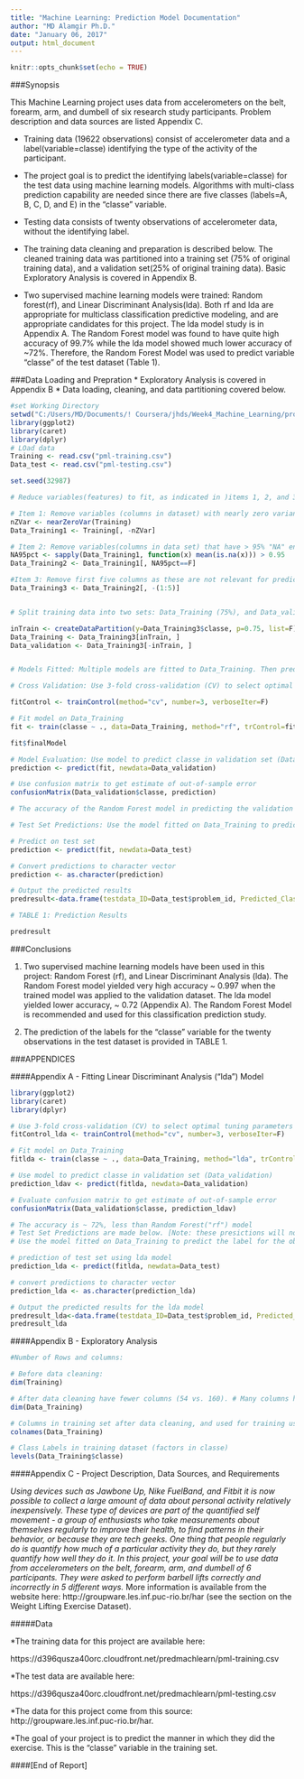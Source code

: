 ---
title: "Machine Learning: Prediction Model Documentation"
author: "MD Alamgir Ph.D."
date: "January 06, 2017"
output: html_document
---

```{r setup, include=FALSE}
knitr::opts_chunk$set(echo = TRUE)
```
###Synopsis

This Machine Learning project uses data from accelerometers on the belt, forearm, arm, and dumbell of six research study participants. Problem description and data sources are listed Appendix C.

 * Training data (19622 observations) consist of accelerometer data and a label(variable=classe) identifying the type of the activity of the participant.

 * The project goal is to predict the identifying labels(variable=classe) for the test data using machine learning models. Algorithms with multi-class prediction capability are needed since there are five classes (labels=A, B, C, D, and E) in the "classe" variable.

 * Testing data consists of twenty observations of accelerometer data, without the identifying label.

 * The training data cleaning and preparation is described below. The cleaned training data was partitioned into a training set (75% of original training data), and a validation set(25% of original training data). Basic Exploratory Analysis is covered in Appendix B.

 * Two supervised machine learning models were trained: Random forest(rf), and Linear Discriminant Analysis(lda). Both rf and lda are appropriate for multiclass classification predictive modeling, and are appropriate candidates for this project. The lda model study is in Appendix A. The Random Forest model was found to have quite high accuracy of 99.7% while the lda model showed much lower accuracy of ~72%. Therefore, the Random Forest Model was used to predict variable "classe" of the test dataset (Table 1).


###Data Loading and Prepration
* Exploratory Analysis is covered in Appendix B
* Data loading, cleaning, and data partitioning covered below.

```{r, cache=TRUE}
#set Working Directory
setwd("C:/Users/MD/Documents/! Coursera/jhds/Week4_Machine_Learning/project")
library(ggplot2)
library(caret)
library(dplyr)
# LOad data
Training <- read.csv("pml-training.csv")
Data_test <- read.csv("pml-testing.csv")

set.seed(32987)

# Reduce variables(features) to fit, as indicated in )items 1, 2, and 3 below

# Item 1: Remove variables (columns in dataset) with nearly zero variance using the nearZeroVar function
nZVar <- nearZeroVar(Training)
Data_Training1 <- Training[, -nZVar]

# Item 2: Remove variables(columns in data set) that have > 95% "NA" entries
NA95pct <- sapply(Data_Training1, function(x) mean(is.na(x))) > 0.95
Data_Training2 <- Data_Training1[, NA95pct==F]

#Item 3: Remove first five columns as these are not relevant for prediction of "classe" labels.
Data_Training3 <- Data_Training2[, -(1:5)]


# Split training data into two sets: Data_Training (75%), and Data_validation (25%).

inTrain <- createDataPartition(y=Data_Training3$classe, p=0.75, list=F)
Data_Training <- Data_Training3[inTrain, ]
Data_validation <- Data_Training3[-inTrain, ]


# Models Fitted: Multiple models are fitted to Data_Training. Then prediction accuracy is determined using the Data_validation dataset. The model with highest accuracy is applied to the test data set. Random Forest model, to see if it would have acceptable performance. I fit the model on Data_Training1, and instruct the "train" function to use 3-fold cross-validation to select optimal tuning parameters for the model.

# Cross Validation: Use 3-fold cross-validation (CV) to select optimal tuning parameters.

fitControl <- trainControl(method="cv", number=3, verboseIter=F)

# Fit model on Data_Training
fit <- train(classe ~ ., data=Data_Training, method="rf", trControl=fitControl)

fit$finalModel

# Model Evaluation: Use model to predict classe in validation set (Data_validation)
prediction <- predict(fit, newdata=Data_validation)

# Use confusion matrix to get estimate of out-of-sample error
confusionMatrix(Data_validation$classe, prediction)

# The accuracy of the Random Forest model in predicting the validation data set is seen to be very high (0.9973) or 99.7%. 

# Test Set Predictions: Use the model fitted on Data_Training to predict the label for the observations in Data_test, and output the predictions.

# Predict on test set
prediction <- predict(fit, newdata=Data_test)

# Convert predictions to character vector
prediction <- as.character(prediction)

# Output the predicted results
predresult<-data.frame(testdata_ID=Data_test$problem_id, Predicted_Classe=prediction)

# TABLE 1: Prediction Results

predresult

```
###Conclusions

1. Two supervised machine learning models have been used in this project: Random Forest (rf), and Linear Discriminant Analysis (lda). The Random Forest model yielded very high accuracy ~ 0.997 when the trained model was applied to the validation dataset. The lda model yielded lower accuracy, ~ 0.72 (Appendix A). The Random Forest Model is recommended and used for this classification prediction study.

2. The prediction of the labels for the  "classe" variable for the twenty observations in the test dataset is provided in TABLE 1.

###APPENDICES

####Appendix A - Fitting Linear Discriminant Analysis ("lda") Model

```{r, fit "lda" model}
library(ggplot2)
library(caret)
library(dplyr)

# Use 3-fold cross-validation (CV) to select optimal tuning parameters
fitControl_lda <- trainControl(method="cv", number=3, verboseIter=F)

# Fit model on Data_Training
fitlda <- train(classe ~ ., data=Data_Training, method="lda", trControl=fitControl_lda)

# Use model to predict classe in validation set (Data_validation)
prediction_ldav <- predict(fitlda, newdata=Data_validation)

# Evaluate confusion matrix to get estimate of out-of-sample error
confusionMatrix(Data_validation$classe, prediction_ldav)

# The accuracy is ~ 72%, less than Random Forest("rf") model
# Test Set Predictions are made below. [Note: these presictions will not be considered since the accuracy of the Linear Discriminant Analysis model is less than that of the Random Forest model. Predictions using the "rf" model reported in Table 1 earlier will be considered as more accurate output of this project.
# Use the model fitted on Data_Training to predict the label for the observations in Data_test, and output the predictions.

# prediction of test set using lda model
prediction_lda <- predict(fitlda, newdata=Data_test)

# convert predictions to character vector
prediction_lda <- as.character(prediction_lda)

# Output the predicted results for the lda model
predresult_lda<-data.frame(testdata_ID=Data_test$problem_id, Predicted_Classe=prediction_lda)
predresult_lda
```

####Appendix B - Exploratory Analysis

```{r, Exploratory Analysis}
#Number of Rows and columns:

# Before data cleaning:
dim(Training)

# After data cleaning have fewer columns (54 vs. 160). # Many columns have mostly "NA"s. Also number of rows is ~75% of original after partitioning 25% to the validation data set.
dim(Data_Training)

# Columns in training set after data cleaning, and used for training using "rf" and "lda" models
colnames(Data_Training)

# Class Labels in training dataset (factors in classe)
levels(Data_Training$classe)

```

####Appendix C - Project Description, Data Sources, and Requirements

*Using devices such as Jawbone Up, Nike FuelBand, and Fitbit it is now possible to collect a large amount of data about personal activity relatively inexpensively. These type of devices are part of the quantified self movement - a group of enthusiasts who take measurements about themselves regularly to improve their health, to find patterns in their behavior, or because they are tech geeks. One thing that people regularly do is quantify how much of a particular activity they do, but they rarely quantify how well they do it. In this project, your goal will be to use data from accelerometers on the belt, forearm, arm, and dumbell of 6 participants. They were asked to perform barbell lifts correctly and incorrectly in 5 different ways. 
*More information is available from the website here: http://groupware.les.inf.puc-rio.br/har (see the section on the Weight Lifting Exercise Dataset).

#####Data

*The training data for this project are available here:

https://d396qusza40orc.cloudfront.net/predmachlearn/pml-training.csv

*The test data are available here:

https://d396qusza40orc.cloudfront.net/predmachlearn/pml-testing.csv

*The data for this project come from this source: http://groupware.les.inf.puc-rio.br/har. 

*The goal of your project is to predict the manner in which they did the exercise. This is the "classe" variable in the training set.

####[End of Report]
